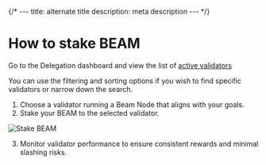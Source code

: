 {/* ---
title: alternate title
description: meta description
--- */}


# How to stake BEAM

Go to the Delegation dashboard and view the list of [active validators](https://delegation.onbeam.com/delegations)

You can use the filtering and sorting options if you wish to find specific validators or narrow down the search.

1. Choose a validator running a Beam Node that aligns with your goals.
2. Stake your BEAM to the selected validator.

<Image 
  src="/assets/nodes/delegation/stake-beam.PNG"
  alt="Stake BEAM" 
  width={400} 
  height={200}
/>

3. Monitor validator performance to ensure consistent rewards and minimal slashing risks.

